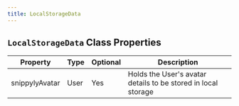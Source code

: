 ```yaml
---
title: LocalStorageData
---
```


## `LocalStorageData` Class Properties

| Property       | Type | Optional | Description                                                  |
|----------------|------|----------|--------------------------------------------------------------|
| snippylyAvatar | User | Yes      | Holds the User's avatar details to be stored in local storage |